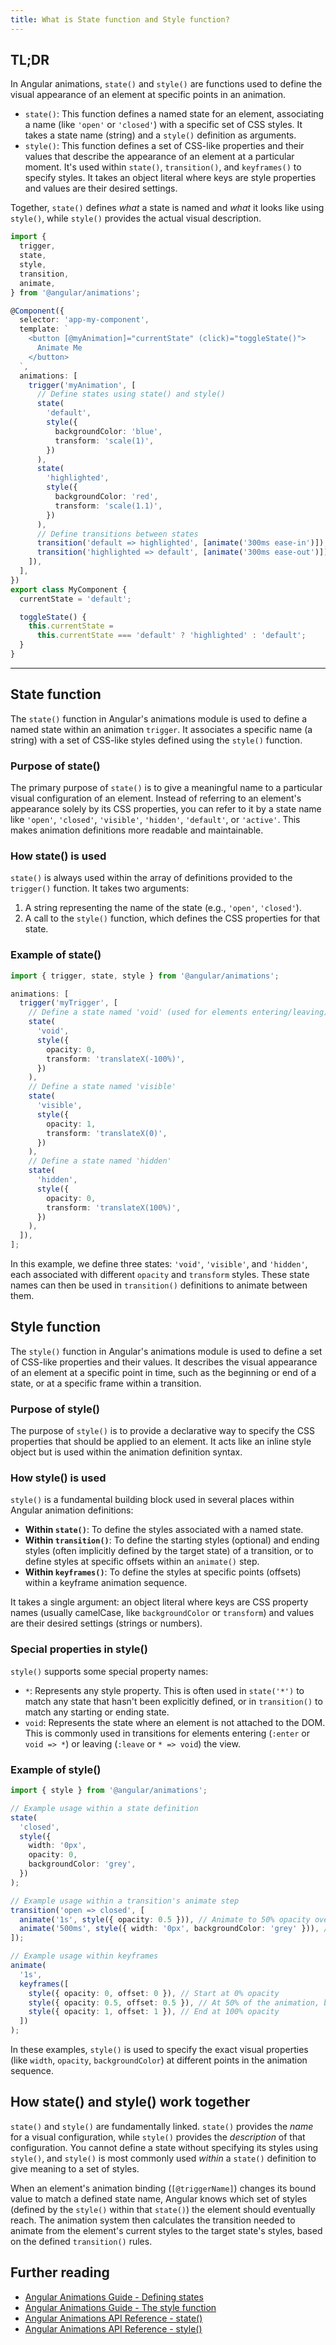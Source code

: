 ```yaml
---
title: What is State function and Style function?
---
```


## TL;DR

In Angular animations, `state()` and `style()` are functions used to define the visual appearance of an element at specific points in an animation.

- `state()`: This function defines a named state for an element, associating a name (like `'open'` or `'closed'`) with a specific set of CSS styles. It takes a state name (string) and a `style()` definition as arguments.
- `style()`: This function defines a set of CSS-like properties and their values that describe the appearance of an element at a particular moment. It's used within `state()`, `transition()`, and `keyframes()` to specify styles. It takes an object literal where keys are style properties and values are their desired settings.

Together, `state()` defines _what_ a state is named and _what_ it looks like using `style()`, while `style()` provides the actual visual description.

```typescript
import {
  trigger,
  state,
  style,
  transition,
  animate,
} from '@angular/animations';

@Component({
  selector: 'app-my-component',
  template: `
    <button [@myAnimation]="currentState" (click)="toggleState()">
      Animate Me
    </button>
  `,
  animations: [
    trigger('myAnimation', [
      // Define states using state() and style()
      state(
        'default',
        style({
          backgroundColor: 'blue',
          transform: 'scale(1)',
        })
      ),
      state(
        'highlighted',
        style({
          backgroundColor: 'red',
          transform: 'scale(1.1)',
        })
      ),
      // Define transitions between states
      transition('default => highlighted', [animate('300ms ease-in')]),
      transition('highlighted => default', [animate('300ms ease-out')]),
    ]),
  ],
})
export class MyComponent {
  currentState = 'default';

  toggleState() {
    this.currentState =
      this.currentState === 'default' ? 'highlighted' : 'default';
  }
}
```

---

## State function

The `state()` function in Angular's animations module is used to define a named state within an animation `trigger`. It associates a specific name (a string) with a set of CSS-like styles defined using the `style()` function.

### Purpose of state()

The primary purpose of `state()` is to give a meaningful name to a particular visual configuration of an element. Instead of referring to an element's appearance solely by its CSS properties, you can refer to it by a state name like `'open'`, `'closed'`, `'visible'`, `'hidden'`, `'default'`, or `'active'`. This makes animation definitions more readable and maintainable.

### How state() is used

`state()` is always used within the array of definitions provided to the `trigger()` function. It takes two arguments:

1.  A string representing the name of the state (e.g., `'open'`, `'closed'`).
2.  A call to the `style()` function, which defines the CSS properties for that state.

### Example of state()

```typescript
import { trigger, state, style } from '@angular/animations';

animations: [
  trigger('myTrigger', [
    // Define a state named 'void' (used for elements entering/leaving)
    state(
      'void',
      style({
        opacity: 0,
        transform: 'translateX(-100%)',
      })
    ),
    // Define a state named 'visible'
    state(
      'visible',
      style({
        opacity: 1,
        transform: 'translateX(0)',
      })
    ),
    // Define a state named 'hidden'
    state(
      'hidden',
      style({
        opacity: 0,
        transform: 'translateX(100%)',
      })
    ),
  ]),
];
```

In this example, we define three states: `'void'`, `'visible'`, and `'hidden'`, each associated with different `opacity` and `transform` styles. These state names can then be used in `transition()` definitions to animate between them.

## Style function

The `style()` function in Angular's animations module is used to define a set of CSS-like properties and their values. It describes the visual appearance of an element at a specific point in time, such as the beginning or end of a state, or at a specific frame within a transition.

### Purpose of style()

The purpose of `style()` is to provide a declarative way to specify the CSS properties that should be applied to an element. It acts like an inline style object but is used within the animation definition syntax.

### How style() is used

`style()` is a fundamental building block used in several places within Angular animation definitions:

- **Within `state()`**: To define the styles associated with a named state.
- **Within `transition()`**: To define the starting styles (optional) and ending styles (often implicitly defined by the target state) of a transition, or to define styles at specific offsets within an `animate()` step.
- **Within `keyframes()`**: To define the styles at specific points (offsets) within a keyframe animation sequence.

It takes a single argument: an object literal where keys are CSS property names (usually camelCase, like `backgroundColor` or `transform`) and values are their desired settings (strings or numbers).

### Special properties in style()

`style()` supports some special property names:

- `*`: Represents any style property. This is often used in `state('*')` to match any state that hasn't been explicitly defined, or in `transition()` to match any starting or ending state.
- `void`: Represents the state where an element is not attached to the DOM. This is commonly used in transitions for elements entering (`:enter` or `void => *`) or leaving (`:leave` or `* => void`) the view.

### Example of style()

```typescript
import { style } from '@angular/animations';

// Example usage within a state definition
state(
  'closed',
  style({
    width: '0px',
    opacity: 0,
    backgroundColor: 'grey',
  })
);

// Example usage within a transition's animate step
transition('open => closed', [
  animate('1s', style({ opacity: 0.5 })), // Animate to 50% opacity over 1s
  animate('500ms', style({ width: '0px', backgroundColor: 'grey' })), // Then animate width and color over 500ms
]);

// Example usage within keyframes
animate(
  '1s',
  keyframes([
    style({ opacity: 0, offset: 0 }), // Start at 0% opacity
    style({ opacity: 0.5, offset: 0.5 }), // At 50% of the animation, be at 50% opacity
    style({ opacity: 1, offset: 1 }), // End at 100% opacity
  ])
);
```

In these examples, `style()` is used to specify the exact visual properties (like `width`, `opacity`, `backgroundColor`) at different points in the animation sequence.

## How state() and style() work together

`state()` and `style()` are fundamentally linked. `state()` provides the _name_ for a visual configuration, while `style()` provides the _description_ of that configuration. You cannot define a state without specifying its styles using `style()`, and `style()` is most commonly used _within_ a `state()` definition to give meaning to a set of styles.

When an element's animation binding (`[@triggerName]`) changes its bound value to match a defined state name, Angular knows which set of styles (defined by the `style()` within that `state()`) the element should eventually reach. The animation system then calculates the transition needed to animate from the element's current styles to the target state's styles, based on the defined `transition()` rules.

## Further reading

- [Angular Animations Guide - Defining states](https://angular.dev/guide/animations/defining-styles)
- [Angular Animations Guide - The style function](https://angular.dev/guide/animations/defining-styles#the-style-function)
- [Angular Animations API Reference - state()](https://angular.dev/api/animations/state)
- [Angular Animations API Reference - style()](https://angular.dev/api/animations/style)
